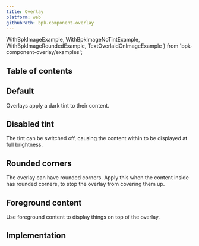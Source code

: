 ```yaml
---
title: Overlay
platform: web
githubPath: bpk-component-overlay
---
```




  WithBpkImageExample,
  WithBpkImageNoTintExample,
  WithBpkImageRoundedExample,
  TextOverlaidOnImageExample
} from 'bpk-component-overlay/examples';

## Table of contents

## Default

Overlays apply a dark tint to their content.

<PresentationBlock>
  <WithBpkImageExample />
</PresentationBlock>

## Disabled tint

The tint can be switched off, causing the content within to be displayed at full brightness.

<PresentationBlock>
  <WithBpkImageNoTintExample />
</PresentationBlock>

## Rounded corners

The overlay can have rounded corners. Apply this when the content inside has rounded corners, to stop the overlay from covering them up.

<PresentationBlock>
  <WithBpkImageRoundedExample />
</PresentationBlock>

## Foreground content

Use foreground content to display things on top of the overlay.

<PresentationBlock>
  <TextOverlaidOnImageExample />
</PresentationBlock>

## Implementation

<Readme />
